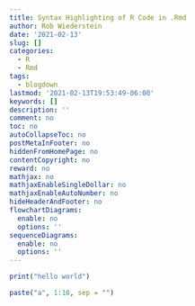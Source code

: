 ```yaml
---
title: Syntax Highlighting of R Code in .Rmd
author: Rob Wiederstein
date: '2021-02-13'
slug: []
categories:
  - R
  - Rmd
tags:
  - blogdown
lastmod: '2021-02-13T19:53:49-06:00'
keywords: []
description: ''
comment: no
toc: no
autoCollapseToc: no
postMetaInFooter: no
hiddenFromHomePage: no
contentCopyright: no
reward: no
mathjax: no
mathjaxEnableSingleDollar: no
mathjaxEnableAutoNumber: no
hideHeaderAndFooter: no
flowchartDiagrams:
  enable: no
  options: ''
sequenceDiagrams:
  enable: no
  options: ''
---
```

<style type="text/css">
@import "https://highlightjs.org/static/demo/styles/tomorrow.css";
</style>
<!--more-->

```r
print("hello world")
```

```r
paste("a", 1:10, sep = "")
```

